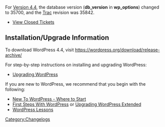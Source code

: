{{Languages|
{{en|Changelog/4.4}}
}}

For [[Version 4.4]], the database version ('''db_version''' in '''wp_options''') changed to 35700, and the [https://core.trac.wordpress.org Trac] revision was 35842.

* [http://core.trac.wordpress.org/query?status=closed&milestone=4.4 View Closed Tickets]


==Installation/Upgrade Information==
To download WordPress 4.4, visit https://wordpress.org/download/release-archive/

For step-by-step instructions on installing and upgrading WordPress:

* [[Upgrading WordPress]]

If you are new to WordPress, we recommend that you begin with the following:
* [[New To WordPress - Where to Start]]
* [[First Steps With WordPress]] or [[Upgrading WordPress Extended]]
* [[WordPress Lessons]]

<!--
==List of Files Revised==
<pre>

</pre>
-->
[[Category:Changelogs]]